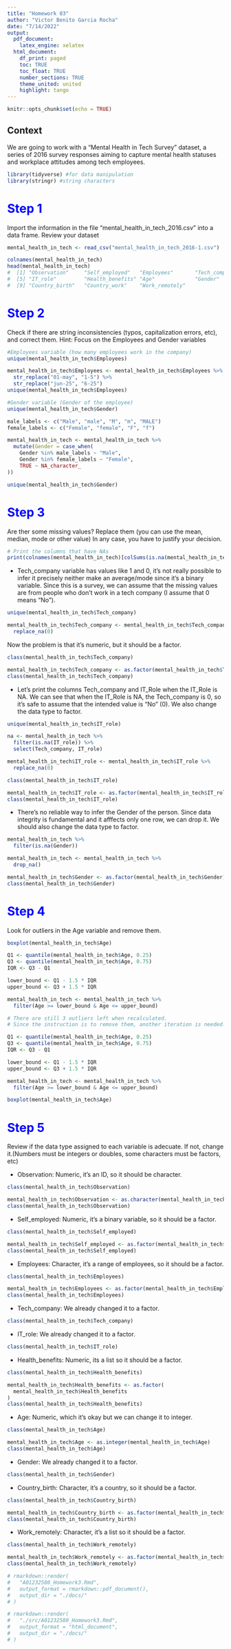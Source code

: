 ```yaml
---
title: "Homework 03"
author: "Victor Benito Garcia Rocha"
date: "7/14/2022"
output:
  pdf_document:
    latex_engine: xelatex
  html_document:
    df_print: paged
    toc: TRUE
    toc_float: TRUE
    number_sections: TRUE
    theme_united: united
    highlight: tango
---
```


```r
knitr::opts_chunk$set(echo = TRUE)
```

## Context

We are going to work with a “Mental Health in Tech Survey” dataset, a series of 2016 survey responses aiming to capture mental health statuses and workplace attitudes among tech employees.

```r
library(tidyverse) #for data manipulation
library(stringr) #string characters
```

# <span style="color:#0000FF;">Step 1</span>

Import the information in the file "mental_health_in_tech_2016.csv" into a data frame. Review your dataset

```r
mental_health_in_tech <- read_csv("mental_health_in_tech_2016-1.csv")
```

```r
colnames(mental_health_in_tech)
head(mental_health_in_tech)
#  [1] "Observation"     "Self_employed"   "Employees"       "Tech_company"
#  [5] "IT_role"         "Health_benefits" "Age"             "Gender"
#  [9] "Country_birth"   "Country_work"    "Work_remotely"
```

# <span style="color:#0000FF;">Step 2</span>

Check if there are string inconsistencies (typos, capitalization errors, etc), and correct them. Hint: Focus on the Employees and Gender variables 

```r
#Employees variable (how many employees work in the company)
unique(mental_health_in_tech$Employees)
```

```r
mental_health_in_tech$Employees <- mental_health_in_tech$Employees %>%
  str_replace("01-may", "1-5") %>%
  str_replace("jun-25", "6-25")
unique(mental_health_in_tech$Employees)
```

```r
#Gender variable (Gender of the employee)
unique(mental_health_in_tech$Gender)
```

```r
male_labels <- c("Male", "male", "M", "m", "MALE")
female_labels <- c("Female", "female", "F", "f")

mental_health_in_tech <- mental_health_in_tech %>%
  mutate(Gender = case_when(
    Gender %in% male_labels ~ "Male",
    Gender %in% female_labels ~ "Female",
    TRUE ~ NA_character_
))
```

```r
unique(mental_health_in_tech$Gender)
```

# <span style="color:#0000FF;">Step 3</span>

Are ther some missing values? Replace them (you can use the mean, median, mode or other value) In any case, you have to justify your decision.

```r
# Print the columns that have NAs
print(colnames(mental_health_in_tech)[colSums(is.na(mental_health_in_tech)) > 0])
```

- Tech_company variable has values like 1 and 0, it's not really possible to infer it precisely neither make an average/mode since it's a binary variable. Since this is a survey, we can assume that the missing values are from people who don't work in a tech company (I assume that 0 means "No").

```r
unique(mental_health_in_tech$Tech_company)
```

```r
mental_health_in_tech$Tech_company <- mental_health_in_tech$Tech_company %>%
  replace_na(0)
```

Now the problem is that it's numeric, but it should be a factor.

```r
class(mental_health_in_tech$Tech_company)
```

```r
mental_health_in_tech$Tech_company <- as.factor(mental_health_in_tech$Tech_company)
class(mental_health_in_tech$Tech_company)
```

- Let's print the columns Tech_company and IT_Role when the IT_Role is NA. We can see that when the IT_Role is NA, the Tech_company is 0, so it's safe to assume that the intended value is "No" (0). We also change the data type to factor.

```r
unique(mental_health_in_tech$IT_role)
```

```r
na <- mental_health_in_tech %>%
  filter(is.na(IT_role)) %>%
  select(Tech_company, IT_role)
```

```r
mental_health_in_tech$IT_role <- mental_health_in_tech$IT_role %>%
  replace_na(0)
```

```r
class(mental_health_in_tech$IT_role)
```

```r
mental_health_in_tech$IT_role <- as.factor(mental_health_in_tech$IT_role)
class(mental_health_in_tech$IT_role)
```

- There's no reliable way to infer the Gender of the person. Since data integrity is fundamental and it afffects only one row, we can drop it. We should also change the data type to factor.

```r
mental_health_in_tech %>%
  filter(is.na(Gender))
```

```r
mental_health_in_tech <- mental_health_in_tech %>%
  drop_na()
```

```r
mental_health_in_tech$Gender <- as.factor(mental_health_in_tech$Gender)
class(mental_health_in_tech$Gender)
```

# <span style="color:#0000FF;">Step 4</span>

Look for outliers in the Age variable and remove them.

```r
boxplot(mental_health_in_tech$Age)
```

```r
Q1 <- quantile(mental_health_in_tech$Age, 0.25)
Q3 <- quantile(mental_health_in_tech$Age, 0.75)
IQR <- Q3 - Q1

lower_bound <- Q1 - 1.5 * IQR
upper_bound <- Q3 + 1.5 * IQR

mental_health_in_tech <- mental_health_in_tech %>%
  filter(Age >= lower_bound & Age <= upper_bound)

# There are still 3 outliers left when recalculated.
# Since the instruction is to remove them, another iteration is needed.

Q1 <- quantile(mental_health_in_tech$Age, 0.25)
Q3 <- quantile(mental_health_in_tech$Age, 0.75)
IQR <- Q3 - Q1

lower_bound <- Q1 - 1.5 * IQR
upper_bound <- Q3 + 1.5 * IQR

mental_health_in_tech <- mental_health_in_tech %>%
  filter(Age >= lower_bound & Age <= upper_bound)
```

```r
boxplot(mental_health_in_tech$Age)
```

# <span style="color:#0000FF;">Step 5</span>

Review if the data type assigned to each variable is adecuate. If not, change it.(Numbers must be integers or doubles, some characters must be factors, etc)

- Observation: Numeric, it's an ID, so it should be character.

```r
class(mental_health_in_tech$Observation)
```

```r
mental_health_in_tech$Observation <- as.character(mental_health_in_tech$Observation)
class(mental_health_in_tech$Observation)
```

- Self_employed: Numeric, it's a binary variable, so it should be a factor.

```r
class(mental_health_in_tech$Self_employed)
```

```r
mental_health_in_tech$Self_employed <- as.factor(mental_health_in_tech$Self_employed)
class(mental_health_in_tech$Self_employed)
```

- Employees: Character, it's a range of employees, so it should be a factor.

```r
class(mental_health_in_tech$Employees)
```

```r
mental_health_in_tech$Employees <- as.factor(mental_health_in_tech$Employees)
class(mental_health_in_tech$Employees)
```

- Tech_company: We already changed it to a factor.

```r
class(mental_health_in_tech$Tech_company)
```

- IT_role: We already changed it to a factor.

```r
class(mental_health_in_tech$IT_role)
```

- Health_benefits: Numeric, its a list so it should be a factor.

```r
class(mental_health_in_tech$Health_benefits)
```

```r
mental_health_in_tech$Health_benefits <- as.factor(
  mental_health_in_tech$Health_benefits
)
class(mental_health_in_tech$Health_benefits)
```

- Age: Numeric, which it's okay but we can change it to integer.

```r
class(mental_health_in_tech$Age)
```

```r
mental_health_in_tech$Age <- as.integer(mental_health_in_tech$Age)
class(mental_health_in_tech$Age)
```

- Gender: We already changed it to a factor.

```r
class(mental_health_in_tech$Gender)
```

- Country_birth: Character, it's a country, so it should be a factor.

```r
class(mental_health_in_tech$Country_birth)
```

```r
mental_health_in_tech$Country_birth <- as.factor(mental_health_in_tech$Country_birth)
class(mental_health_in_tech$Country_birth)
```

- Work_remotely: Character, it's a list so it should be a factor.

```r
class(mental_health_in_tech$Work_remotely)
```

```r
mental_health_in_tech$Work_remotely <- as.factor(mental_health_in_tech$Work_remotely)
class(mental_health_in_tech$Work_remotely)
```

```r
# rmarkdown::render(
#   "A01232580_Homework3.Rmd",
#   output_format = rmarkdown::pdf_document(),
#   output_dir = "./docs/"
# )

# rmarkdown::render(
#   "./src/A01232580_Homework3.Rmd",
#   output_format = "html_document",
#   output_dir = "./docs/"
# )
```